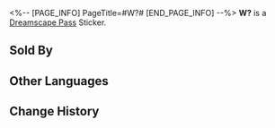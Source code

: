 <%-- [PAGE_INFO]
PageTitle=#W?#
[END_PAGE_INFO] --%>
{{Stub|Location information}}
{{Item Infobox
|id          = 223406
|image       = Dreamscape Pass Sticker W.png
|type        = Dreamscape Pass Sticker
|type2       = Eldritch Dreamfall (I) Stickers
|invCategory = 
|rarity      = 4
|effect      = 
|description = Digital stickers that can be used to decorate the pages of the Dreamtour Handbook. They come in many different styles.
|source1     = [[Find Mullich in the hall outside of the Platinum Guest Rooms and restore his missing emotions]]
}}
{{Description|Extremely harmful.}}
'''W?''' is a [[Dreamscape Pass]] Sticker.

==Sold By==
{{Shop Availability}}

==Other Languages==
{{Other Languages
|en   = W?
|zhs  = W？
|zht  = W？
|ja   = W？
|ko   = W?
|es   = ¿W?
|fr   = W ?
|ru   = Дабл Ю?
|th   = W?
|vi   = W?
|de   = W?
|id   = W?
|pt   = W?
}}

==Change History==
{{Change History|2.0}}